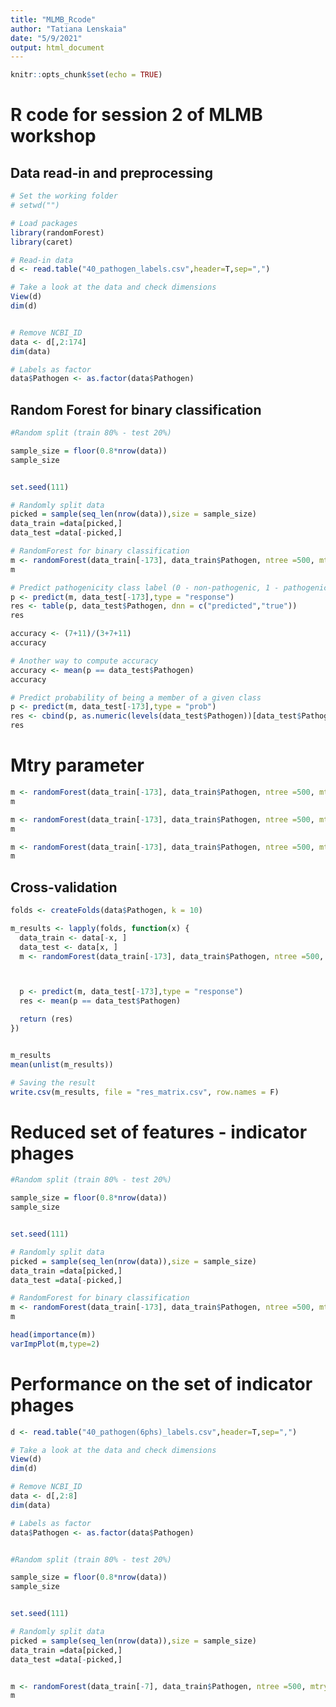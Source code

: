 ---
title: "MLMB_Rcode"
author: "Tatiana Lenskaia"
date: "5/9/2021"
output: html_document
---






```{r setup, include=FALSE}
knitr::opts_chunk$set(echo = TRUE)
```

# R code for session 2 of MLMB workshop



## Data read-in and preprocessing
```{r}

# Set the working folder
# setwd("")

# Load packages
library(randomForest)
library(caret)

# Read-in data
d <- read.table("40_pathogen_labels.csv",header=T,sep=",")

# Take a look at the data and check dimensions
View(d)
dim(d)


# Remove NCBI_ID 
data <- d[,2:174]
dim(data)

# Labels as factor
data$Pathogen <- as.factor(data$Pathogen)
```



## Random Forest for binary classification
```{r}

#Random split (train 80% - test 20%)

sample_size = floor(0.8*nrow(data))
sample_size


set.seed(111)

# Randomly split data
picked = sample(seq_len(nrow(data)),size = sample_size)
data_train =data[picked,]
data_test =data[-picked,]

# RandomForest for binary classification
m <- randomForest(data_train[-173], data_train$Pathogen, ntree =500, mtry = 6)
m

# Predict pathogenicity class label (0 - non-pathogenic, 1 - pathogenic)
p <- predict(m, data_test[-173],type = "response")
res <- table(p, data_test$Pathogen, dnn = c("predicted","true"))
res

accuracy <- (7+11)/(3+7+11)
accuracy

# Another way to compute accuracy
accuracy <- mean(p == data_test$Pathogen)
accuracy

# Predict probability of being a member of a given class
p <- predict(m, data_test[-173],type = "prob")
res <- cbind(p, as.numeric(levels(data_test$Pathogen))[data_test$Pathogen])
res
```



# Mtry parameter
```{r}

m <- randomForest(data_train[-173], data_train$Pathogen, ntree =500, mtry = 172)
m

m <- randomForest(data_train[-173], data_train$Pathogen, ntree =500, mtry = sqrt(172))
m

m <- randomForest(data_train[-173], data_train$Pathogen, ntree =500, mtry = 3)
m

```

## Cross-validation
```{r}

folds <- createFolds(data$Pathogen, k = 10)

m_results <- lapply(folds, function(x) {
  data_train <- data[-x, ]
  data_test <- data[x, ]
  m <- randomForest(data_train[-173], data_train$Pathogen, ntree =500, mtry = 6)



  p <- predict(m, data_test[-173],type = "response")
  res <- mean(p == data_test$Pathogen)

  return (res)
})


m_results
mean(unlist(m_results))

# Saving the result
write.csv(m_results, file = "res_matrix.csv", row.names = F)

```

# Reduced set of features - indicator phages

```{r}

#Random split (train 80% - test 20%)

sample_size = floor(0.8*nrow(data))
sample_size


set.seed(111)

# Randomly split data
picked = sample(seq_len(nrow(data)),size = sample_size)
data_train =data[picked,]
data_test =data[-picked,]

# RandomForest for binary classification
m <- randomForest(data_train[-173], data_train$Pathogen, ntree =500, mtry = 6)
m

head(importance(m))
varImpPlot(m,type=2)


```

# Performance on the set of indicator phages

```{r}
d <- read.table("40_pathogen(6phs)_labels.csv",header=T,sep=",")

# Take a look at the data and check dimensions
View(d)
dim(d)

# Remove NCBI_ID 
data <- d[,2:8]
dim(data)

# Labels as factor
data$Pathogen <- as.factor(data$Pathogen)


#Random split (train 80% - test 20%)

sample_size = floor(0.8*nrow(data))
sample_size


set.seed(111)

# Randomly split data
picked = sample(seq_len(nrow(data)),size = sample_size)
data_train =data[picked,]
data_test =data[-picked,]


m <- randomForest(data_train[-7], data_train$Pathogen, ntree =500, mtry = 6)
m

```
